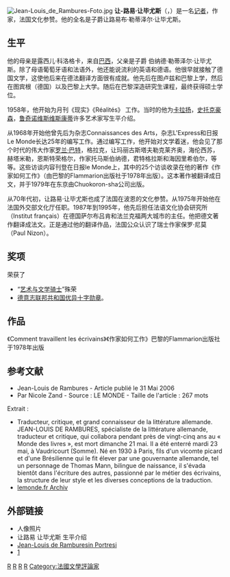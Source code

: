 [[File:Jean-Louis_de_Rambures-Foto.jpg|thumb]]
'''让-路易·让毕尤斯'''（{{lang-en|Jean-Louis de Rambures}}，{{bd|1930年|5月19日|2006年|5月20日}}）是一名[[记者|记者]]，作家，法国文化参赞。他的全名是子爵让路易布·勒蒂泽尔·让毕尤斯。

== 生平 ==
他的母亲是露西儿·科洛格卡，来自[[巴西|巴西]]，父亲是子爵 伯纳德·勒蒂泽尔·让毕尤斯。除了母语葡萄牙语和法语外，他还能说流利的英语和德语。他很早就接触了德国文学，这使他后来在德法翻译方面很有成就。他先后在图卢兹和巴黎上学，然后在图宾根（德国）以及巴黎上大学。随后在巴黎深造研究生课程，最终获得硕士学位。

1958年，他开始为月刊《现实》《Réalités》 工作。当时的他为[[卡拉扬|卡拉扬]]，[[史托克豪森|史托克豪森]]，[[鲁奇诺维斯维斯康蒂|鲁奇诺维斯维斯康蒂]]许多艺术家写生平介绍。

从1968年开始他曾先后为杂志Connaissances des Arts，杂志L'Express和日报Le Monde长达25年的编写工作。通过编写工作，他开始对文学着迷，他会见了那个时代的伟大作家[[罗兰·巴特|罗兰·巴特]]，格拉克，让玛丽古斯塔夫勒克莱齐奥，海伦西苏，赫塔米勒，恩斯特荣格尔，作家托马斯伯纳德，君特格拉斯和海因里希伯尔，等等。这些访谈内容刊登在日报le Monde上，其中的25个访谈收录在他的著作《作家如何工作》（由巴黎的Flammarion出版社于1978年出版）。这本著作被翻译成日文，并于1979年在东京由Chuokoron-sha公司出版。

从70年代初，让路易·让毕尤斯也成了法国在波恩的文化参赞。从1975年开始他在法国外交部文化厅任职。1987年到1995年，他先后担任法语文化协会研究所（Institut français）在德国萨尔布吕肯和法兰克福两大城市的主任。他把德文著作翻译成法文。正是通过他的翻译作品，法国公众认识了瑞士作家保罗·尼莫（Paul Nizon）。

== 奖项 ==
荣获了
* “[[艺术与文学骑士|艺术与文学骑士]]”殊荣 
* [[德意志联邦共和国|德意志联邦共和国]][[优异十字勋章|优异十字勋章]]。

== 作品 ==
《Comment travaillent les écrivains》《作家如何工作》巴黎的Flammarion出版社于1978年出版

== 参考文献 ==
* Jean-Louis de Rambures - Article publié le 31 Mai 2006
* Par Nicole Zand - Source : LE MONDE - Taille de l'article : 267 mots
Extrait :
* Traducteur, critique, et grand connaisseur de la littérature allemande. JEAN-LOUIS DE RAMBURES, spécialiste de la littérature allemande, traducteur et critique, qui collabora pendant près de vingt-cinq ans au « Monde des livres », est mort dimanche 21 mai. Il a été enterré mardi 23 mai, à Vaudricourt (Somme). Né en 1930 à Paris, fils d'un vicomte picard et d'une Brésilienne qui le fit élever par une gouvernante allemande, tel un personnage de Thomas Mann, bilingue de naissance, il s'évada bientôt dans l'écriture des autres, passionné par le métier des écrivains, la structure de leur style et les diverses conceptions de la traduction.
*[http://www.lemonde.fr:Archives lemonde.fr Archiv]{{Wayback|url=http://www.lemonde.fr/ |date=20200918101049 }}

== 外部链接 ==
* 人像照片
* 让路易 让毕尤斯 生平介绍
*[http://chronobio.com/structure.php?rub=3&id=22213&azer=Jean-Louis%20de%20Rambures Jean-Louis de Ramburesin Portresi ]{{Wayback|url=http://chronobio.com/structure.php?rub=3&id=22213&azer=Jean-Louis%20de%20Rambures |date=20120119183911 }}
*[http://www.culturactif.ch/ecrivains/nizon.htm]{{Wayback|url=http://www.culturactif.ch/ecrivains/nizon.htm |date=20110717030922 }}

[[Category:法国作家|R]]
[[Category:法國記者|R]]
[[Category:蒂賓根大學校友|R]]
[[Category:巴黎政治大學校友|R]]
[[Category:法國文學評論家|Category:法國文學評論家]]